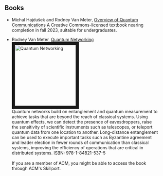 ## Books

- Michal Hajdušek and Rodney Van Meter, [Overview of Quantum Communications](https://github.com/sfc-aqua/Overview-of-Quantum-Communications-E)
  A Creative Commons-licensed textbook nearing completion in fall 2023, suitable for undergraduates.

- Rodney Van Meter, [Quantum Networking](http://as.wiley.com/WileyCDA/WileyTitle/productCd-1848215371.html)
  <img
    src="images/QuantumNetworking.jpg"
    alt="Quantum Networking"
    width="200"
    height="200"
    border="10"
  />
  <br /> Quantum networks build on entanglement and quantum measurement to achieve
  tasks that are beyond the reach of classical systems. Using quantum effects, we
  can detect the presence of eavesdroppers, raise the sensitivity of scientific instruments
  such as telescopes, or teleport quantum data from one location to another. Long-distance
  entanglement can be used to execute important tasks such as Byzantine agreement
  and leader election in fewer rounds of communication than classical systems, improving
  the efficiency of operations that are critical in distributed systems. ISBN: 978-1-84821-537-5
  <br /> <br /> If you are a member of ACM, you might be able to access the book
  through ACM's Skillport.
